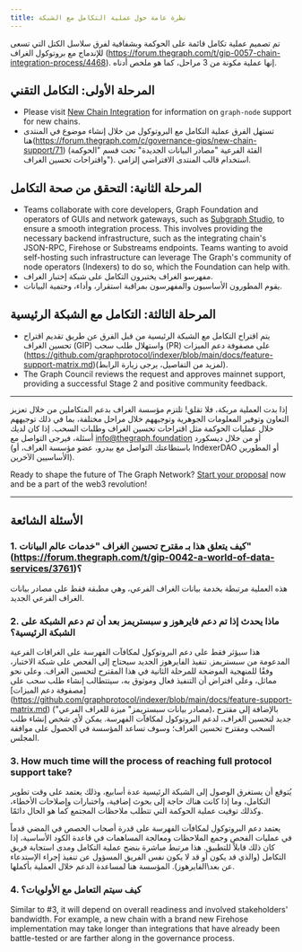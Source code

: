 ```yaml
---
title: نظرة عامة حول عملية التكامل مع الشبكة
---
```


تم تصميم عملية تكامل قائمة على الحوكمة وبشفافية لفرق سلاسل الكتل التي تسعى للإندماج مع بروتوكول الغراف (https://forum.thegraph.com/t/gip-0057-chain-integration-process/4468). إنها عملية مكونة من 3 مراحل، كما هو ملخص أدناه.

## المرحلة الأولى: التكامل التقني

- Please visit [New Chain Integration](/indexing/new-chain-integration/) for information on `graph-node` support for new chains.
- تستهل الفرق عملية التكامل مع البروتوكول من خلال إنشاء موضوع في المنتدى هنا(https://forum.thegraph.com/c/governance-gips/new-chain-support/71) (الفئة الفرعية "مصادر البيانات الجديدة" تحت قسم "الحوكمة واقتراحات تحسين الغراف"). استخدام قالب المنتدى الافتراضي إلزامي.

## المرحلة الثانية: التحقق من صحة التكامل

- Teams collaborate with core developers, Graph Foundation and operators of GUIs and network gateways, such as [Subgraph Studio](https://thegraph.com/studio/), to ensure a smooth integration process. This involves providing the necessary backend infrastructure, such as the integrating chain's JSON-RPC, Firehose or Substreams endpoints. Teams wanting to avoid self-hosting such infrastructure can leverage The Graph's community of node operators (Indexers) to do so, which the Foundation can help with.
- مفهرسو الغراف يختبرون التكامل على شبكة إختبار الغراف.
- يقوم المطورون الأساسيون والمفهرسون بمراقبة استقرار، وأداء، وحتمية البيانات.

## المرحلة الثالثة: التكامل مع الشبكة الرئيسية

- يتم اقتراح التكامل مع الشبكة الرئيسية من قبل الفرق عن طريق تقديم اقتراح تحسين الغراف (GIP) واستهلال طلب سحب (PR) على مصفوفة دعم الميزات (https://github.com/graphprotocol/indexer/blob/main/docs/feature-support-matrix.md)(لمزيد من التفاصيل، يرجى زيارة الرابط).
- The Graph Council reviews the request and approves mainnet support, providing a successful Stage 2 and positive community feedback.

---

إذا بدت العملية مربكة، فلا تقلق! تلتزم مؤسسة الغراف بدعم المتكاملين من خلال تعزيز التعاون وتوفير المعلومات الجوهرية وتوجيههم خلال مراحل مختلفة، بما في ذلك توجيههم خلال عمليات الحوكمة مثل اقتراحات تحسين الغراف وطلبات السحب. إذا كان لديك أسئلة، فيرجى التواصل مع [info@thegraph.foundation](mailto:info@thegraph.foundation) أو من خلال ديسكورد (باستطاعتك التواصل مع بيدرو، عضو مؤسسة الغراف، أو IndexerDAO أو المطورين الأساسيين الآخرين).

Ready to shape the future of The Graph Network? [Start your proposal](https://github.com/graphprotocol/graph-improvement-proposals/blob/main/gips/0057-chain-integration-process.md) now and be a part of the web3 revolution!

---

## الأسئلة الشائعة

### 1. كيف يتعلق هذا بـ مقترح تحسين الغراف "خدمات عالم البيانات" (https://forum.thegraph.com/t/gip-0042-a-world-of-data-services/3761)؟

هذه العملية مرتبطة بخدمة بيانات الغراف الفرعي، وهي مطبقة فقط على مصادر بيانات الغراف الفرعي الجديد.

### 2. ماذا يحدث إذا تم دعم فايرهوز و سبستريمز بعد أن تم دعم الشبكة على الشبكة الرئيسية؟

هذا سيؤثر فقط على دعم البروتوكول لمكافآت الفهرسة على الغرافات الفرعية المدعومة من سبستريمز. تنفيذ الفايرهوز الجديد سيحتاج إلى الفحص على شبكة الاختبار، وفقًا للمنهجية الموضحة للمرحلة الثانية في هذا المقترح لتحسين الغراف. وعلى نحو مماثل، وعلى افتراض أن التنفيذ فعال وموثوق به، سيتتطالب إنشاء طلب سحب على [مصفوفة دعم الميزات] (https://github.com/graphprotocol/indexer/blob/main/docs/feature-support-matrix.md) ("مصادر بيانات سبستريمز" ميزة للغراف الفرعي)، بالإضافة إلى مقترح جديد لتحسين الغراف، لدعم البروتوكول لمكافآت الفهرسة. يمكن لأي شخص إنشاء طلب السحب ومقترح تحسين الغراف؛ وسوف تساعد المؤسسة في الحصول على موافقة المجلس.

### 3. How much time will the process of reaching full protocol support take?

يُتوقع أن يستغرق الوصول إلى الشبكة الرئيسية عدة أسابيع، وذلك يعتمد على وقت تطوير التكامل، وما إذا كانت هناك حاجة إلى بحوث إضافية، واختبارات وإصلاحات الأخطاء، وكذلك توقيت عملية الحوكمة التي تتطلب ملاحظات المجتمع كما هو الحال دائمًا.

يعتمد دعم البروتوكول لمكافآت الفهرسة على قدرة أصحاب الحصص في المضي قدماً في عمليات الفحص وجمع الملاحظات ومعالجة المساهمات في قاعدة الكود الأساسية، إذا كان ذلك قابلاً للتطبيق. هذا مرتبط مباشرة بنضج عملية التكامل ومدى استجابة فريق التكامل (والذي قد يكون أو قد لا يكون نفس الفريق المسؤول عن تنفيذ إجراء الإستدعاء عن بعد\الفايرهوز). المؤسسة هنا لمساعدة الدعم خلال العملية بأكملها.

### 4. كيف سيتم التعامل مع الأولويات؟

Similar to #3, it will depend on overall readiness and involved stakeholders' bandwidth. For example, a new chain with a brand new Firehose implementation may take longer than integrations that have already been battle-tested or are farther along in the governance process.
